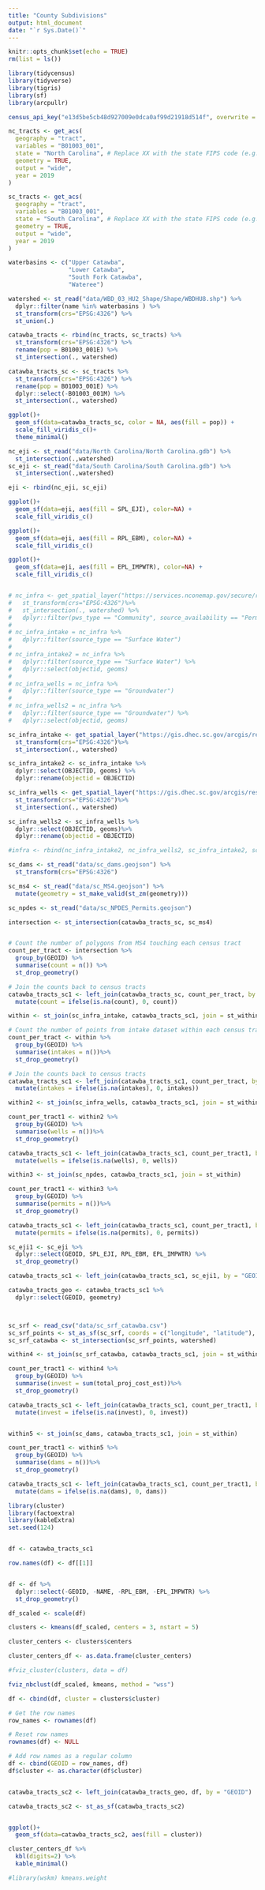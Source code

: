 ```yaml
---
title: "County Subdivisions"
output: html_document
date: "`r Sys.Date()`"
---
```


```r
knitr::opts_chunk$set(echo = TRUE)
rm(list = ls())
```

```r

library(tidycensus)
library(tidyverse)
library(tigris)
library(sf)
library(arcpullr)

census_api_key("e13d5be5cb48d927009e0dca0af99d21918d514f", overwrite = TRUE)
```

```r

nc_tracts <- get_acs(
  geography = "tract",
  variables = "B01003_001",
  state = "North Carolina", # Replace XX with the state FIPS code (e.g., "NY" for New York)
  geometry = TRUE,
  output = "wide",
  year = 2019
)

sc_tracts <- get_acs(
  geography = "tract",
  variables = "B01003_001",
  state = "South Carolina", # Replace XX with the state FIPS code (e.g., "NY" for New York)
  geometry = TRUE,
  output = "wide",
  year = 2019
)

```

```r
waterbasins <- c("Upper Catawba",
                 "Lower Catawba",
                 "South Fork Catawba",
                 "Wateree")

watershed <- st_read("data/WBD_03_HU2_Shape/Shape/WBDHU8.shp") %>%
  dplyr::filter(name %in% waterbasins ) %>%
  st_transform(crs="EPSG:4326") %>%
  st_union(.)
```


```r
catawba_tracts <- rbind(nc_tracts, sc_tracts) %>%
  st_transform(crs="EPSG:4326") %>%
  rename(pop = B01003_001E) %>%
  st_intersection(., watershed)

catawba_tracts_sc <- sc_tracts %>%
  st_transform(crs="EPSG:4326") %>%
  rename(pop = B01003_001E) %>%
  dplyr::select(-B01003_001M) %>%
  st_intersection(., watershed)

ggplot()+
  geom_sf(data=catawba_tracts_sc, color = NA, aes(fill = pop)) +
  scale_fill_viridis_c()+
  theme_minimal()

```
```r

nc_eji <- st_read("data/North Carolina/North Carolina.gdb") %>%
  st_intersection(.,watershed)
sc_eji <- st_read("data/South Carolina/South Carolina.gdb") %>%
  st_intersection(.,watershed)

eji <- rbind(nc_eji, sc_eji)

ggplot()+
  geom_sf(data=eji, aes(fill = SPL_EJI), color=NA) +
  scale_fill_viridis_c()

ggplot()+
  geom_sf(data=eji, aes(fill = RPL_EBM), color=NA) +
  scale_fill_viridis_c()

ggplot()+
  geom_sf(data=eji, aes(fill = EPL_IMPWTR), color=NA) +
  scale_fill_viridis_c()



```

```r

# nc_infra <- get_spatial_layer("https://services.nconemap.gov/secure/rest/services/NC1Map_Water_Sources/MapServer/1")%>%
#   st_transform(crs="EPSG:4326")%>%
#   st_intersection(., watershed) %>%
#   dplyr::filter(pws_type == "Community", source_availability == "Permanent")
# 
# nc_infra_intake = nc_infra %>%
#   dplyr::filter(source_type == "Surface Water") 
# 
# nc_infra_intake2 = nc_infra %>%
#   dplyr::filter(source_type == "Surface Water") %>%
#   dplyr::select(objectid, geoms)
# 
# nc_infra_wells = nc_infra %>%
#   dplyr::filter(source_type == "Groundwater")
# 
# nc_infra_wells2 = nc_infra %>%
#   dplyr::filter(source_type == "Groundwater") %>%
#   dplyr::select(objectid, geoms)

sc_infra_intake <- get_spatial_layer("https://gis.dhec.sc.gov/arcgis/rest/services/water/publicwatersupply/MapServer/0")%>%
  st_transform(crs="EPSG:4326")%>%
  st_intersection(., watershed)

sc_infra_intake2 <- sc_infra_intake %>%
  dplyr::select(OBJECTID, geoms) %>%
  dplyr::rename(objectid = OBJECTID)

sc_infra_wells <- get_spatial_layer("https://gis.dhec.sc.gov/arcgis/rest/services/water/publicwatersupply/MapServer/1")%>%
  st_transform(crs="EPSG:4326")%>%
  st_intersection(., watershed)

sc_infra_wells2 <- sc_infra_wells %>%
  dplyr::select(OBJECTID, geoms)%>%
  dplyr::rename(objectid = OBJECTID)

#infra <- rbind(nc_infra_intake2, nc_infra_wells2, sc_infra_intake2, sc_infra_wells2)


```

```r

sc_dams <- st_read("data/sc_dams.geojson") %>%
  st_transform(crs="EPSG:4326")

sc_ms4 <- st_read("data/sc_MS4.geojson") %>%
  mutate(geometry = st_make_valid(st_zm(geometry)))

sc_npdes <- st_read("data/sc_NPDES_Permits.geojson")

intersection <- st_intersection(catawba_tracts_sc, sc_ms4)


# Count the number of polygons from MS4 touching each census tract
count_per_tract <- intersection %>%
  group_by(GEOID) %>%
  summarise(count = n()) %>%
  st_drop_geometry()

# Join the counts back to census tracts
catawba_tracts_sc1 <- left_join(catawba_tracts_sc, count_per_tract, by = c("GEOID" = "GEOID")) %>%
  mutate(count = ifelse(is.na(count), 0, count))

within <- st_join(sc_infra_intake, catawba_tracts_sc1, join = st_within)

# Count the number of points from intake dataset within each census tract
count_per_tract <- within %>%
  group_by(GEOID) %>%
  summarise(intakes = n())%>%
  st_drop_geometry()

# Join the counts back to census tracts
catawba_tracts_sc1 <- left_join(catawba_tracts_sc1, count_per_tract, by = "GEOID") %>%
  mutate(intakes = ifelse(is.na(intakes), 0, intakes))

within2 <- st_join(sc_infra_wells, catawba_tracts_sc1, join = st_within)

count_per_tract1 <- within2 %>%
  group_by(GEOID) %>%
  summarise(wells = n())%>%
  st_drop_geometry()

catawba_tracts_sc1 <- left_join(catawba_tracts_sc1, count_per_tract1, by = "GEOID") %>%
  mutate(wells = ifelse(is.na(wells), 0, wells))

within3 <- st_join(sc_npdes, catawba_tracts_sc1, join = st_within)

count_per_tract1 <- within3 %>%
  group_by(GEOID) %>%
  summarise(permits = n())%>%
  st_drop_geometry()

catawba_tracts_sc1 <- left_join(catawba_tracts_sc1, count_per_tract1, by = "GEOID") %>%
  mutate(permits = ifelse(is.na(permits), 0, permits))

sc_eji1 <- sc_eji %>%
  dplyr::select(GEOID, SPL_EJI, RPL_EBM, EPL_IMPWTR) %>%
  st_drop_geometry()

catawba_tracts_sc1 <- left_join(catawba_tracts_sc1, sc_eji1, by = "GEOID") %>% na.omit()

catawba_tracts_geo <- catawba_tracts_sc1 %>%
  dplyr::select(GEOID, geometry)



sc_srf <- read_csv("data/sc_srf_catawba.csv")
sc_srf_points <- st_as_sf(sc_srf, coords = c("longitude", "latitude"), crs = 4326)
sc_srf_catawba <- st_intersection(sc_srf_points, watershed)

within4 <- st_join(sc_srf_catawba, catawba_tracts_sc1, join = st_within)

count_per_tract1 <- within4 %>%
  group_by(GEOID) %>%
  summarise(invest = sum(total_proj_cost_est))%>%
  st_drop_geometry()

catawba_tracts_sc1 <- left_join(catawba_tracts_sc1, count_per_tract1, by = "GEOID") %>%
  mutate(invest = ifelse(is.na(invest), 0, invest))


within5 <- st_join(sc_dams, catawba_tracts_sc1, join = st_within)

count_per_tract1 <- within5 %>%
  group_by(GEOID) %>%
  summarise(dams = n())%>%
  st_drop_geometry()

catawba_tracts_sc1 <- left_join(catawba_tracts_sc1, count_per_tract1, by = "GEOID") %>%
  mutate(dams = ifelse(is.na(dams), 0, dams))

```

```r

library(cluster)
library(factoextra)
library(kableExtra)
set.seed(124)


df <- catawba_tracts_sc1

row.names(df) <- df[[1]]


df <- df %>%
  dplyr::select(-GEOID, -NAME, -RPL_EBM, -EPL_IMPWTR) %>%
  st_drop_geometry()

df_scaled <- scale(df)

clusters <- kmeans(df_scaled, centers = 3, nstart = 5)

cluster_centers <- clusters$centers

cluster_centers_df <- as.data.frame(cluster_centers)

#fviz_cluster(clusters, data = df)

fviz_nbclust(df_scaled, kmeans, method = "wss")

df <- cbind(df, cluster = clusters$cluster)

# Get the row names
row_names <- rownames(df)

# Reset row names
rownames(df) <- NULL

# Add row names as a regular column
df <- cbind(GEOID = row_names, df)
df$cluster <- as.character(df$cluster)


catawba_tracts_sc2 <- left_join(catawba_tracts_geo, df, by = "GEOID")

catawba_tracts_sc2 <- st_as_sf(catawba_tracts_sc2)


ggplot()+
  geom_sf(data=catawba_tracts_sc2, aes(fill = cluster))

cluster_centers_df %>%
  kbl(digits=2) %>%
  kable_minimal()

#library(wskm) kmeans.weight


```

